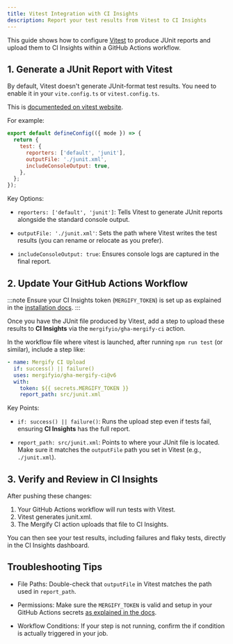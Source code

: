 ```yaml
---
title: Vitest Integration with CI Insights
description: Report your test results from Vitest to CI Insights
---
```



<IntegrationLogo src={vitestLogo} alt="Vitest logo"/>

This guide shows how to configure [Vitest](https://vitest.dev/) to produce
JUnit reports and upload them to CI Insights within a GitHub Actions workflow.

## 1. Generate a JUnit Report with Vitest

By default, Vitest doesn't generate JUnit-format test results. You need to
enable it in your `vite.config.ts` or `vitest.config.ts`.

This is [documenteded on vitest
website](https://vitest.dev/guide/reporters#junit-reporter).

For example:

```javascript
export default defineConfig(({ mode }) => {
  return {
    test: {
      reporters: ['default', 'junit'],
      outputFile: './junit.xml',
      includeConsoleOutput: true,
    },
  };
});
```

Key Options:

- `reporters: ['default', 'junit']`: Tells Vitest to generate JUnit reports
alongside the standard console output.

- `outputFile: './junit.xml'`: Sets the path where Vitest writes the test
  results (you can rename or relocate as you prefer).

- `includeConsoleOutput: true`: Ensures console logs are captured in the final
  report.

## 2. Update Your GitHub Actions Workflow

:::note
  Ensure your CI Insights token (`MERGIFY_TOKEN`) is set up as explained in the [installation
  docs](/ci-insights#enabling-ci-insights-for-github).
:::

Once you have the JUnit file produced by Vitest, add a step to upload these
results to **CI Insights** via the `mergifyio/gha-mergify-ci` action.

In the workflow file where vitest is launched, after running `npm run test` (or
similar), include a step like:

```yaml
- name: Mergify CI Upload
  if: success() || failure()
  uses: mergifyio/gha-mergify-ci@v6
  with:
    token: ${{ secrets.MERGIFY_TOKEN }}
    report_path: src/junit.xml
```

Key Points:

- `if: success() || failure()`: Runs the upload step even if tests
  fail, ensuring **CI Insights** has the full report.

- `report_path: src/junit.xml`: Points to where your JUnit file is located.
  Make sure it matches the `outputFile` path you set in Vitest (e.g.,
  `./junit.xml`).

## 3. Verify and Review in CI Insights

After pushing these changes:
1. Your GitHub Actions workflow will run tests with Vitest.
2. Vitest generates junit.xml.
3. The Mergify CI action uploads that file to CI Insights.

You can then see your test results, including failures and flaky tests,
directly in the CI Insights dashboard.

## Troubleshooting Tips

- File Paths: Double-check that `outputFile` in Vitest matches the path used in
  `report_path`.

- Permissions: Make sure the `MERGIFY_TOKEN` is valid and setup in your GitHub
  Actions secrets [as explained in the docs]((/ci-insights#enabling-ci-insights-for-github)).

- Workflow Conditions: If your step is not running, confirm the if condition is
  actually triggered in your job.
